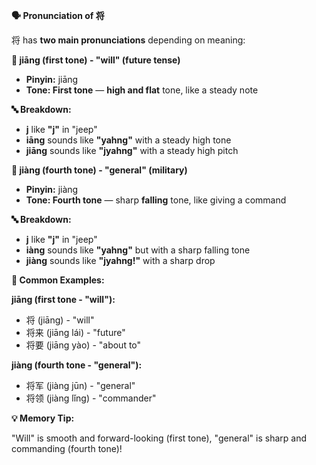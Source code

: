 **🗣️ Pronunciation of 将**

将 has **two main pronunciations** depending on meaning:

**📍 jiāng (first tone) - "will" (future tense)**

- **Pinyin:** jiāng
- **Tone: First tone** — **high and flat** tone, like a steady note

**🔤 Breakdown:**

- **j** like **"j"** in "jeep"
- **iāng** sounds like **"yahng"** with a steady high tone
- **jiāng** sounds like **"jyahng"** with a steady high pitch

**📍 jiàng (fourth tone) - "general" (military)**

- **Pinyin:** jiàng
- **Tone: Fourth tone** — sharp **falling** tone, like giving a command

**🔤 Breakdown:**

- **j** like **"j"** in "jeep"
- **iàng** sounds like **"yahng"** but with a sharp falling tone
- **jiàng** sounds like **"jyahng!"** with a sharp drop

**📝 Common Examples:**

**jiāng (first tone - "will"):**

- 将 (jiāng) - "will"
- 将来 (jiāng lái) - "future"
- 将要 (jiāng yào) - "about to"

**jiàng (fourth tone - "general"):**

- 将军 (jiàng jūn) - "general"
- 将领 (jiàng lǐng) - "commander"

**💡 Memory Tip:**

"Will" is smooth and forward-looking (first tone), "general" is sharp and commanding (fourth tone)!
